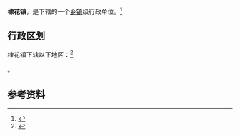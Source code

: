 {{中国乡级行政区|61/10/22/110/000}}

'''棣花镇'''，是{{PRC admin/fullname|61/10/22/110/000|3}}下辖的一个[[乡镇|乡镇]]级行政单位。<ref>{{PRC admin/ref sgc|{{PRC admin/parent|61/10/22/110/000}}}}</ref>

== 行政区划 ==

棣花镇下辖以下地区：<ref>{{PRC admin/ref sgc|61/10/22/110/000}}</ref>

{{PRC admin/children|61/10/22/110/000}}。

== 参考资料 ==

{{reflist}}

{{行政区划小作品}}
{{PRC admin/navcat|61/10/22/110/000}}